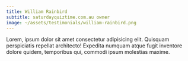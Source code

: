 ```yaml
---
title: William Rainbird
subtitle: saturdayquiztime.com.au owner
image: ~/assets/testimonials/william-rainbird.png
---
```


Lorem, ipsum dolor sit amet consectetur adipisicing elit. Quisquam perspiciatis repellat architecto! Expedita numquam atque fugit inventore dolore quidem, temporibus qui, commodi ipsum molestias maxime.
